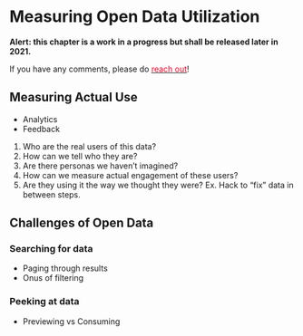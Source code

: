# Measuring Open Data Utilization {#use}

:::tip
<b>Alert: this chapter is a work in a progress but shall be released later in 2021.</b>

If you have any comments, please do <a href="https://github.com/open-data-people/open-data-field-guide/discussions/new"><font color="#e9072b">reach out</font></a>!
:::

## Measuring Actual Use

* Analytics
* Feedback

1. Who are the real users of this data? 
2. How can we tell who they are? 
3. Are there personas we haven't imagined?
4. How can we measure actual engagement of these users? 
5. Are they using it the way we thought they were? Ex. Hack to "fix" data in between steps.

## Challenges of Open Data

### Searching for data

* Paging through results
* Onus of filtering

### Peeking at data

* Previewing vs Consuming